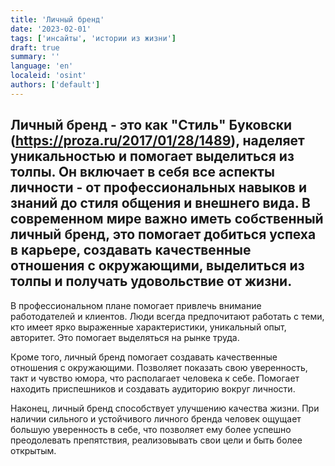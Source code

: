 ```yaml
---
title: 'Личный бренд'
date: '2023-02-01'
tags: ['инсайты', 'истории из жизни']
draft: true
summary: ''
language: 'en'
localeid: 'osint'
authors: ['default']
---
```


## Личный бренд - это как "Стиль" Буковски (https://proza.ru/2017/01/28/1489), наделяет уникальностью и помогает выделиться из толпы. Он включает в себя все аспекты личности - от профессиональных навыков и знаний до стиля общения и внешнего вида. В современном мире важно иметь собственный личный бренд, это помогает добиться успеха в карьере, создавать качественные отношения с окружающими, выделиться из толпы и получать удовольствие от жизни.

В профессиональном плане помогает привлечь внимание работодателей и клиентов. Люди всегда предпочитают работать с теми, кто имеет ярко выраженные характеристики, уникальный опыт, авторитет. Это помогает выделяться на рынке труда.

Кроме того, личный бренд помогает создавать качественные отношения с окружающими. Позволяет показать свою уверенность, такт и чувство юмора, что располагает человека к себе. Помогает находить приспешников и создавать аудиторию вокруг личности.

Наконец, личный бренд способствует улучшению качества жизни. При наличии сильного и устойчивого личного бренда человек ощущает большую уверенность в себе, что позволяет ему более успешно преодолевать препятствия, реализовывать свои цели и быть более открытым.


